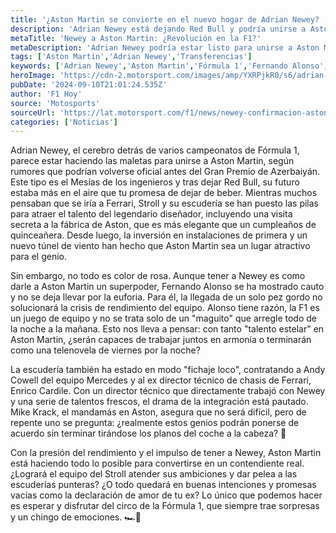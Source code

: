 ```yaml
---
title: '¿Aston Martin se convierte en el nuevo hogar de Adrian Newey? ¡Descúbrelo!'
description: 'Adrian Newey está dejando Red Bull y podría unirse a Aston Martin. Descubre si esta movida revolucionará la F1 y cómo reacciona Fernando Alonso.'
metaTitle: 'Newey a Aston Martin: ¿Revolución en la F1?'
metaDescription: 'Adrian Newey podría estar listo para unirse a Aston Martin. ¿Revolucionará la F1 con su llegada? ¡Descúbrelo aquí!'
tags: ['Aston Martin','Adrian Newey','Transferencias']
keywords: ['Adrian Newey','Aston Martin','Fórmula 1','Fernando Alonso','rumores F1']
heroImage: 'https://cdn-2.motorsport.com/images/amp/YXRPjkR0/s6/adrian-newey-red-bull-racing-c.jpg'
pubDate: '2024-09-10T21:01:24.535Z'
author: 'F1 Hoy'
source: 'Motosports'
sourceUrl: 'https://lat.motorsport.com/f1/news/newey-confirmacion-aston-martin-pronto/10650945/?utm_source=RSS&utm_medium=referral&utm_campaign=RSS-F1&utm_term=News&utm_content=lat'
categories: ['Noticias']
---
```

Adrian Newey, el cerebro detrás de varios campeonatos de Fórmula 1, parece estar haciendo las maletas para unirse a Aston Martin, según rumores que podrían volverse oficial antes del Gran Premio de Azerbaiyán. Este tipo es el Mesías de los ingenieros y tras dejar Red Bull, su futuro estaba más en el aire que tu promesa de dejar de beber. Mientras muchos pensaban que se iría a Ferrari, Stroll y su escudería se han puesto las pilas para atraer el talento del legendario diseñador, incluyendo una visita secreta a la fábrica de Aston, que es más elegante que un cumpleaños de quinceañera. Desde luego, la inversión en instalaciones de primera y un nuevo túnel de viento han hecho que Aston Martin sea un lugar atractivo para el genio.

Sin embargo, no todo es color de rosa. Aunque tener a Newey es como darle a Aston Martin un superpoder, Fernando Alonso se ha mostrado cauto y no se deja llevar por la euforia. Para él, la llegada de un solo pez gordo no solucionará la crisis de rendimiento del equipo. Alonso tiene razón, la F1 es un juego de equipo y no se trata solo de un "maguito" que arregle todo de la noche a la mañana. Esto nos lleva a pensar: con tanto "talento estelar" en Aston Martin, ¿serán capaces de trabajar juntos en armonía o terminarán como una telenovela de viernes por la noche? 

La escudería también ha estado en modo "fichaje loco", contratando a Andy Cowell del equipo Mercedes y al ex director técnico de chasis de Ferrari, Enrico Cardile. Con un director técnico que directamente trabajó con Newey y una serie de talentos frescos, el drama de la integración está pautado. Mike Krack, el mandamás en Aston, asegura que no será difícil, pero de repente uno se pregunta: ¿realmente estos genios podrán ponerse de acuerdo sin terminar tirándose los planos del coche a la cabeza? 🤔 

Con la presión del rendimiento y el impulso de tener a Newey, Aston Martin está haciendo todo lo posible para convertirse en un contendiente real. ¿Logrará el equipo del Stroll atender sus ambiciones y dar pelea a las escuderías punteras? ¿O todo quedará en buenas intenciones y promesas vacías como la declaración de amor de tu ex? Lo único que podemos hacer es esperar y disfrutar del circo de la Fórmula 1, que siempre trae sorpresas y un chingo de emociones. 🏎️💨


